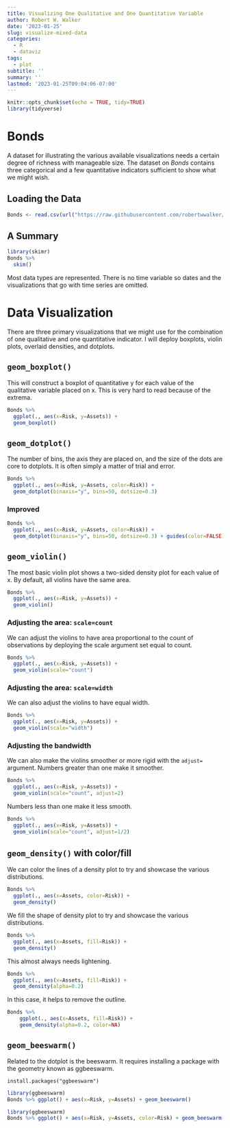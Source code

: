```yaml
---
title: Visualizing One Qualitative and One Quantitative Variable
author: Robert W. Walker
date: '2023-01-25'
slug: visualize-mixed-data
categories:
  - R
  - dataviz
tags:
  - plot
subtitle: ''
summary: ''
lastmod: '2023-01-25T09:04:06-07:00'
---
```



```r
knitr::opts_chunk$set(echo = TRUE, tidy=TRUE)
library(tidyverse)
```

# Bonds

A dataset for illustrating the various available visualizations needs a certain degree of richness with manageable size.  The dataset on *Bonds* contains three categorical and a few quantitative indicators sufficient to show what we might wish.

## Loading the Data

```r
Bonds <- read.csv(url("https://raw.githubusercontent.com/robertwwalker/DADMStuff/master/BondFunds.csv"))
```

## A Summary

```r
library(skimr)
Bonds %>% 
  skim()
```

Most data types are represented.  There is no time variable so dates and the visualizations that go with time series are omitted.

# Data Visualization

There are three primary visualizations that we might use for the combination of one qualitative and one quantitative indicator.  I will deploy boxplots, violin plots, overlaid densities, and dotplots.


## `geom_boxplot()`

This will construct a boxplot of quantitative y for each value of the qualitative variable placed on x.  This is very hard to read because of the extrema.

```r
Bonds %>% 
  ggplot(., aes(x=Risk, y=Assets)) + 
  geom_boxplot()
```

## `geom_dotplot()`

The number of bins, the axis they are placed on, and the size of the dots are core to dotplots.  It is often simply a matter of trial and error.

```r
Bonds %>% 
  ggplot(., aes(x=Risk, y=Assets, color=Risk)) + 
  geom_dotplot(binaxis="y", bins=50, dotsize=0.3)
```

### Improved

```r
Bonds %>% 
  ggplot(., aes(x=Risk, y=Assets, color=Risk)) + 
  geom_dotplot(binaxis="y", bins=50, dotsize=0.3) + guides(color=FALSE) + theme_minimal()
```


## `geom_violin()`

The most basic violin plot shows a two-sided density plot for each value of x.  By default, all violins have the same area.

```r
Bonds %>% 
  ggplot(., aes(x=Risk, y=Assets)) + 
  geom_violin()
```
### Adjusting the area: `scale=count`

We can adjust the violins to have area proportional to the count of observations by deploying the scale argument set equal to count.

```r
Bonds %>% 
  ggplot(., aes(x=Risk, y=Assets)) + 
  geom_violin(scale="count")
```

### Adjusting the area: `scale=width`

We can also adjust the violins to have equal width.

```r
Bonds %>% 
  ggplot(., aes(x=Risk, y=Assets)) + 
  geom_violin(scale="width")
```

### Adjusting the bandwidth

We can also make the violins smoother or more rigid with the `adjust=` argument.  Numbers greater than one make it smoother.

```r
Bonds %>% 
  ggplot(., aes(x=Risk, y=Assets)) + 
  geom_violin(scale="count", adjust=2)
```

Numbers less than one make it less smooth.


```r
Bonds %>% 
  ggplot(., aes(x=Risk, y=Assets)) + 
  geom_violin(scale="count", adjust=1/2)
```


## `geom_density()` with color/fill

We can color the lines of a density plot to try and showcase the various distributions.

```r
Bonds %>% 
  ggplot(., aes(x=Assets, color=Risk)) + 
  geom_density()
```
We fill the shape of density plot to try and showcase the various distributions.

```r
Bonds %>% 
  ggplot(., aes(x=Assets, fill=Risk)) + 
  geom_density()
```

This almost always needs lightening.

```r
Bonds %>% 
  ggplot(., aes(x=Assets, fill=Risk)) + 
  geom_density(alpha=0.2)
```

In this case, it helps to remove the outline.

```r
Bonds %>% 
    ggplot(., aes(x=Assets, fill=Risk)) + 
    geom_density(alpha=0.2, color=NA)
```



## `geom_beeswarm()`

Related to the dotplot is the beeswarm.  It requires installing a package with the geometry known as ggbeeswarm.

```
install.packages("ggbeeswarm")
```

```r
library(ggbeeswarm)
Bonds %>% ggplot() + aes(x=Risk, y=Assets) + geom_beeswarm()
```

```r
library(ggbeeswarm)
Bonds %>% ggplot() + aes(x=Risk, y=Assets, color=Risk) + geom_beeswarm() + guides(color=FALSE)
```
